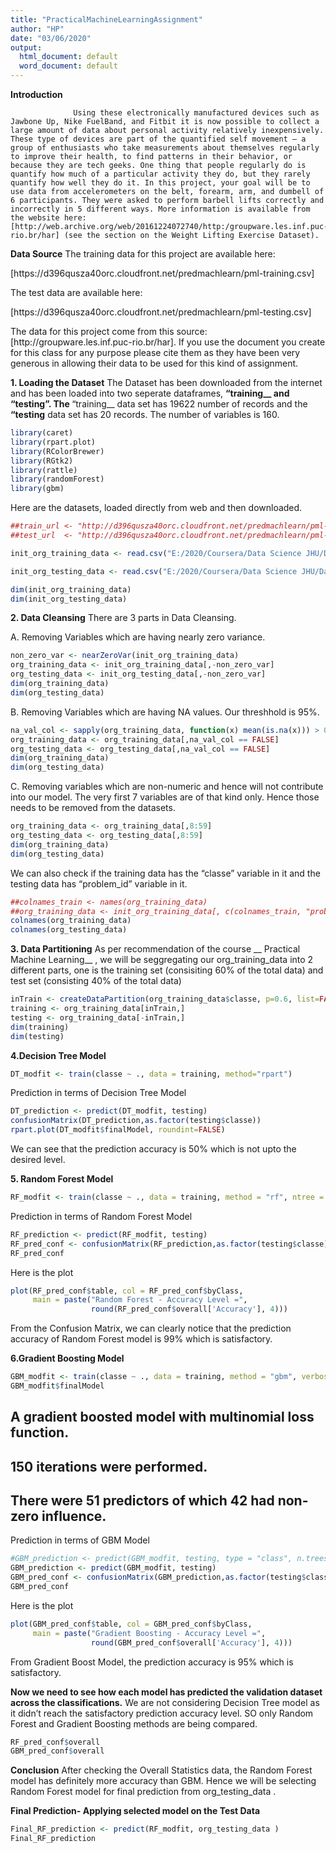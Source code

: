 ---
title: "PracticalMachineLearningAssignment"
author: "HP"
date: "03/06/2020"
output:
  html_document: default
  word_document: default
---
**Introduction**

                  Using these electronically manufactured devices such as Jawbone Up, Nike FuelBand, and Fitbit it is now possible to collect a large amount of data about personal activity relatively inexpensively. These type of devices are part of the quantified self movement – a group of enthusiasts who take measurements about themselves regularly to improve their health, to find patterns in their behavior, or because they are tech geeks. One thing that people regularly do is quantify how much of a particular activity they do, but they rarely quantify how well they do it. In this project, your goal will be to use data from accelerometers on the belt, forearm, arm, and dumbell of 6 participants. They were asked to perform barbell lifts correctly and incorrectly in 5 different ways. More information is available from the website here: [http://web.archive.org/web/20161224072740/http:/groupware.les.inf.puc-rio.br/har] (see the section on the Weight Lifting Exercise Dataset).

**Data Source**
The training data for this project are available here:

[https://d396qusza40orc.cloudfront.net/predmachlearn/pml-training.csv]

The test data are available here:

[https://d396qusza40orc.cloudfront.net/predmachlearn/pml-testing.csv]

The data for this project come from this source: [http://groupware.les.inf.puc-rio.br/har]. If you use the document you create for this class for any purpose please cite them as they have been very generous in allowing their data to be used for this kind of assignment.

**1. Loading the Dataset**
The Dataset has been downloaded from the internet and has been loaded into two seperate dataframes, __“training__ and “testing”. The __“training__ data set has 19622 number of records and the __“testing__ data set has 20 records. The number of variables is 160.
```{r}
library(caret)
library(rpart.plot)
library(RColorBrewer)
library(RGtk2)
library(rattle)
library(randomForest)
library(gbm)
```

Here are the datasets, loaded directly from web and then downloaded.
```{r}
##train_url <- "http://d396qusza40orc.cloudfront.net/predmachlearn/pml-training.csv"
##test_url  <- "http://d396qusza40orc.cloudfront.net/predmachlearn/pml-testing.csv"

init_org_training_data <- read.csv("E:/2020/Coursera/Data Science JHU/Data Science Foundations using R Specialization/C9-PracticalMachineLearning/pml-training.csv")

init_org_testing_data <- read.csv("E:/2020/Coursera/Data Science JHU/Data Science Foundations using R Specialization/C9-PracticalMachineLearning/pml-testing.csv")

dim(init_org_training_data)
dim(init_org_testing_data)
```
**2. Data Cleansing**
There are 3 parts in Data Cleansing.

A. Removing Variables which are having nearly zero variance.
```{r}
non_zero_var <- nearZeroVar(init_org_training_data)
org_training_data <- init_org_training_data[,-non_zero_var]
org_testing_data <- init_org_testing_data[,-non_zero_var]
dim(org_training_data)
dim(org_testing_data)
```
B. Removing Variables which are having NA values. Our threshhold is 95%.
```{r}
na_val_col <- sapply(org_training_data, function(x) mean(is.na(x))) > 0.95
org_training_data <- org_training_data[,na_val_col == FALSE]
org_testing_data <- org_testing_data[,na_val_col == FALSE]
dim(org_training_data)
dim(org_testing_data)
```
C. Removing variables which are non-numeric and hence will not contribute into our model. The very first 7 variables are of that kind only. Hence those needs to be removed from the datasets.
```{r}
org_training_data <- org_training_data[,8:59]
org_testing_data <- org_testing_data[,8:59]
dim(org_training_data)
dim(org_testing_data)
```
We can also check if the training data has the “classe” variable in it and the testing data has “problem_id” variable in it.
```{r}
##colnames_train <- names(org_training_data)
##org_training_data <- init_org_training_data[, c(colnames_train, "problem_id")]
colnames(org_training_data)
colnames(org_testing_data)
```

**3. Data Partitioning**
As per recommendation of the course __ Practical Machine Learning__ , we will be seggregating our org_training_data into 2 different parts, one is the training set (consisiting 60% of the total data) and test set (consisting 40% of the total data)
```{r}
inTrain <- createDataPartition(org_training_data$classe, p=0.6, list=FALSE)
training <- org_training_data[inTrain,]
testing <- org_training_data[-inTrain,]
dim(training)
dim(testing)
```
**4.Decision Tree Model**
```{r}
DT_modfit <- train(classe ~ ., data = training, method="rpart")
```
Prediction in terms of Decision Tree Model

```{r}
DT_prediction <- predict(DT_modfit, testing)
confusionMatrix(DT_prediction,as.factor(testing$classe))
rpart.plot(DT_modfit$finalModel, roundint=FALSE)
```
We can see that the prediction accuracy is 50% which is not upto the desired level.

**5. Random Forest Model**
```{r}
RF_modfit <- train(classe ~ ., data = training, method = "rf", ntree = 100)
```
Prediction in terms of Random Forest Model
```{r}
RF_prediction <- predict(RF_modfit, testing)
RF_pred_conf <- confusionMatrix(RF_prediction,as.factor(testing$classe))
RF_pred_conf
```

Here is the plot
```{r}
plot(RF_pred_conf$table, col = RF_pred_conf$byClass, 
     main = paste("Random Forest - Accuracy Level =",
                  round(RF_pred_conf$overall['Accuracy'], 4)))
```

From the Confusion Matrix, we can clearly notice that the prediction accuracy of Random Forest model is 99% which is satisfactory.

**6.Gradient Boosting Model**
```{r}
GBM_modfit <- train(classe ~ ., data = training, method = "gbm", verbose = FALSE)
GBM_modfit$finalModel
```
## A gradient boosted model with multinomial loss function.
## 150 iterations were performed.
## There were 51 predictors of which 42 had non-zero influence.

Prediction in terms of GBM Model
```{r}
#GBM_prediction <- predict(GBM_modfit, testing, type = "class", n.trees = 5, type = link)
GBM_prediction <- predict(GBM_modfit, testing)
GBM_pred_conf <- confusionMatrix(GBM_prediction,as.factor(testing$classe))
GBM_pred_conf
```
Here is the plot
```{r}
plot(GBM_pred_conf$table, col = GBM_pred_conf$byClass, 
     main = paste("Gradient Boosting - Accuracy Level =",
                  round(GBM_pred_conf$overall['Accuracy'], 4)))

```

From Gradient Boost Model, the prediction accuracy is 95% which is satisfactory.

**Now we need to see how each model has predicted the validation dataset across the classifications.** We are not considering Decision Tree model as it didn’t reach the satisfactory prediction accuracy level. SO only Random Forest and Gradient Boosting methods are being compared.
```{r}
RF_pred_conf$overall
GBM_pred_conf$overall
```

**Conclusion**
After checking the Overall Statistics data, the Random Forest model has definitely more accuracy than GBM. Hence we will be selecting Random Forest model for final prediction from org_testing_data .

**Final Prediction- Applying selected model on the Test Data**
```{r}
Final_RF_prediction <- predict(RF_modfit, org_testing_data )
Final_RF_prediction
```